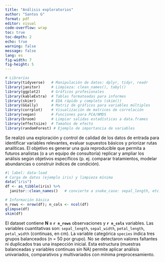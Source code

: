 ```yaml
---
title: "Análisis exploratorios"
author: "Santos G"
format: pdf
editor: visual
code-overflow: wrap
toc: true
toc-depth: 2
echo: true
warning: false
message: false
lang: es
fig-width: 7
fig-height: 5
---
```


```r
# Librerías 
library(tidyverse)   # Manipulación de datos: dplyr, tidyr, readr
library(janitor)     # Limpieza: clean_names(), tabyl()
library(ggplot2)     # Gráficos profesionales
library(kableExtra)  # Tablas formateadas para informes
library(skimr)       # EDA rápido y completo (skim())
library(GGally)      # Matriz de gráficos para variables múltiples
library(corrplot)    # Visualización de matrices de correlación
library(vegan)       # Funciones para PCA/NMDS
library(broom)       # Limpiar salidas estadísticas a data.frames
library(effectsize)  # Tamaños de efecto
library(randomForest) # Ejemplo de importancia de variables 
```

Se realizó una exploración y control de calidad de los datos de entrada para identificar variables relevantes, evaluar supuestos básicos y priorizar rutas analíticas. El objetivo es generar una guía reproducible que permita a futuros analistas (o a un equipo de consultoría) replicar y ampliar los análisis según objetivos específicos (p. ej. comparar tratamientos, modelar abundancias o construir índices de condición).

```r
#| label: data-load
# Carga de datos (ejemplo iris) y limpieza mínima
data("iris")
df <- as_tibble(iris) %>% 
  janitor::clean_names()   # convierte a snake_case: sepal_length, etc.

# Información básica
n_rows <- nrow(df); n_cols <- ncol(df)
glimpse(df)
skim(df)
```

El dataset contiene **N = `r n_rows`** observaciones y **`r n_cols`** variables. Las variables cuantitativas son: `sepal_length`, `sepal_width`, `petal_length`, `petal_width` (continuas, en cm). La variable categórica `species` indica tres grupos balanceados (n = 50 por grupo). No se detectaron valores faltantes ni duplicados tras una inspección inicial. Esta estructura (muestras balanceadas y variables continuas sin NA) permite aplicar análisis univariados, comparativos y multivariados con mínima preprocesamiento.
